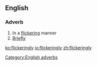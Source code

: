 ==English==

===Adverb===
{{head|en}}

# In a [[flickering]] manner
# [[briefly|Briefly]]

[[Category:English adverbs]]

[[ko:flickeringly]]
[[io:flickeringly]]
[[zh:flickeringly]]